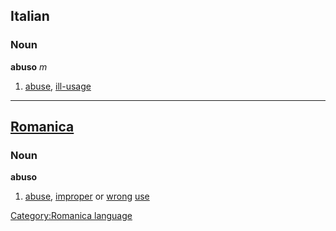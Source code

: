 ==Italian==
===Noun===
'''abuso''' ''m''

# [[abuse]], [[ill-usage]]

----

==[[Romanica]]==
[[Category:Romanica language]]
===Noun===
'''abuso'''
#[[abuse]], [[improper]] or [[wrong]] [[use]]